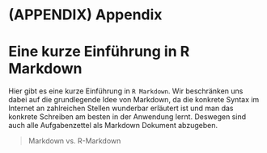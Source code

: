 # (APPENDIX) Appendix {-} 
# Eine kurze Einführung in R Markdown {#markdown}

Hier gibt es eine kurze Einführung in `R Markdown`.
Wir beschränken uns dabei auf die grundlegende Idee von Markdown, da die 
konkrete Syntax im Internet an zahlreichen Stellen wunderbar erläutert ist 
und man das konkrete Schreiben am besten in der Anwendung lernt. 
Deswegen sind auch alle Aufgabenzettel als Markdown Dokument abzugeben.

> Markdown vs. R-Markdown


